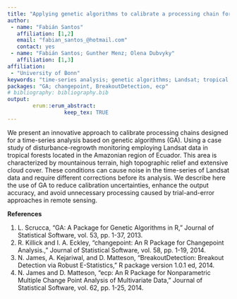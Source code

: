 ```yaml
---
title: "Applying genetic algorithms to calibrate a processing chain for a Landsat-based time series analysis of disturbance - regrowth dynamics in tropical forests"
author:
 - name: "Fabián Santos"
   affiliation: [1,2]
   email: "fabian_santos_@hotmail.com"
   contact: yes
 - name: "Fabián Santos; Gunther Menz; Olena Dubvyky"
   affiliation: [1,3]
affiliation:
 - "University of Bonn"
keywords: "time-series analysis; genetic algorithms; Landsat; tropical forests monitoring"
packages: "GA; changepoint, BreakoutDetection, ecp"
# bibliography: bibliography.bib
output:  
        erum::erum_abstract:
                  keep_tex: TRUE
---
```


We present an innovative approach to calibrate processing chains
designed for a time-series analysis based on genetic algorithms (GA).
Using a case study of disturbance-regrowth monitoring employing Landsat
data in tropical forests located in the Amazonian region of Ecuador.
This area is characterized by mountainous terrain, high topographic
relief and extensive cloud cover. These conditions can cause noise in
the time-series of Landsat data and require different corrections before
its analysis. We describe here the use of GA to reduce calibration
uncertainties, enhance the output accuracy, and avoid unnecessary
processing caused by trial-and-error approaches in remote sensing.

**References**

1.  L. Scrucca, "GA: A Package for Genetic Algorithms in R," Journal of
    Statistical Software, vol. 53, pp. 1-37, 2013.
2.  R. Killick and I. A. Eckley, "changepoint: An R Package for
    Changepoint Analysis.," Journal of Statistical Software, vol.
    58, pp. 1-19, 2014.
3.  N. James, A. Kejariwal, and D. Matteson, "BreakoutDetection:
    Breakout Detection via Robust E-Statistics," R package version 1.0.1
    ed, 2014.
4.  N. James and D. Matteson, "ecp: An R Package for Nonparametric
    Multiple Change Point Analysis of Multivariate Data," Journal of
    Statistical Software, vol. 62, pp. 1-25, 2014.
